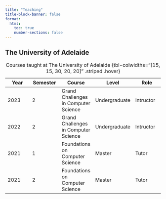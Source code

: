 ```yaml
---
title: "Teaching"
title-block-banner: false
format:
  html:
    toc: true
    number-sections: false
---
```


## The University of Adelaide
| Year | Semester | Course | Level | Role |
| --- | --- | --- | --- | --- |
| 2023 | 2 | Grand Challenges in Computer Science | Undergraduate | Intructor |
| 2022 | 2 | Grand Challenges in Computer Science | Undergraduate | Intructor |
| 2021 | 1 | Foundations on Computer Science | Master | Tutor |
| 2021 | 2 | Foundations on Computer Science | Master | Tutor |

: Courses taught at The University of Adelaide {tbl-colwidths="[15, 15, 30, 20, 20]" .striped .hover}